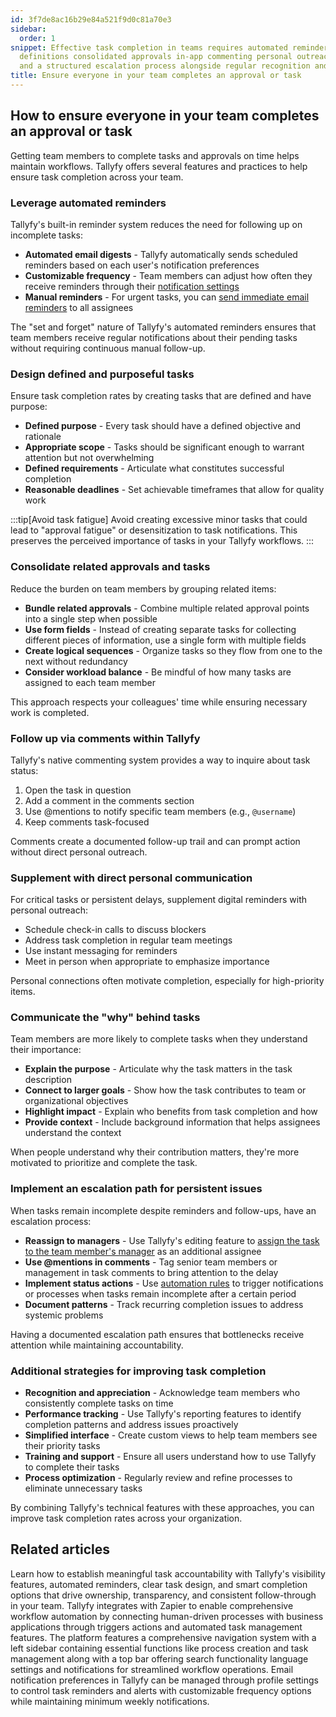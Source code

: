 ```yaml
---
id: 3f7de8ac16b29e84a521f9d0c81a70e3
sidebar:
  order: 1
snippet: Effective task completion in teams requires automated reminders clear task
  definitions consolidated approvals in-app commenting personal outreach purpose explanation
  and a structured escalation process alongside regular recognition and support.
title: Ensure everyone in your team completes an approval or task
---
```


## How to ensure everyone in your team completes an approval or task

Getting team members to complete tasks and approvals on time helps maintain workflows. Tallyfy offers several features and practices to help ensure task completion across your team.

### Leverage automated reminders

Tallyfy's built-in reminder system reduces the need for following up on incomplete tasks:

- **Automated email digests** - Tallyfy automatically sends scheduled reminders based on each user's notification preferences
- **Customizable frequency** - Team members can adjust how often they receive reminders through their [notification settings](/products/pro/settings/personal-settings/how-can-i-manage-email-notifications-in-tallyfy/)
- **Manual reminders** - For urgent tasks, you can [send immediate email reminders](/products/pro/tracking-and-tasks/tasks/how-can-i-send-email-reminders-in-tallyfy/) to all assignees

The "set and forget" nature of Tallyfy's automated reminders ensures that team members receive regular notifications about their pending tasks without requiring continuous manual follow-up.

### Design defined and purposeful tasks

Ensure task completion rates by creating tasks that are defined and have purpose:

- **Defined purpose** - Every task should have a defined objective and rationale
- **Appropriate scope** - Tasks should be significant enough to warrant attention but not overwhelming
- **Defined requirements** - Articulate what constitutes successful completion
- **Reasonable deadlines** - Set achievable timeframes that allow for quality work

:::tip[Avoid task fatigue]
Avoid creating excessive minor tasks that could lead to "approval fatigue" or desensitization to task notifications. This preserves the perceived importance of tasks in your Tallyfy workflows.
:::

### Consolidate related approvals and tasks

Reduce the burden on team members by grouping related items:

- **Bundle related approvals** - Combine multiple related approval points into a single step when possible
- **Use form fields** - Instead of creating separate tasks for collecting different pieces of information, use a single form with multiple fields
- **Create logical sequences** - Organize tasks so they flow from one to the next without redundancy
- **Consider workload balance** - Be mindful of how many tasks are assigned to each team member

This approach respects your colleagues' time while ensuring necessary work is completed.

### Follow up via comments within Tallyfy

Tallyfy's native commenting system provides a way to inquire about task status:

1. Open the task in question
2. Add a comment in the comments section
3. Use @mentions to notify specific team members (e.g., `@username`)
4. Keep comments task-focused

Comments create a documented follow-up trail and can prompt action without direct personal outreach.

### Supplement with direct personal communication

For critical tasks or persistent delays, supplement digital reminders with personal outreach:

- Schedule check-in calls to discuss blockers
- Address task completion in regular team meetings
- Use instant messaging for reminders
- Meet in person when appropriate to emphasize importance

Personal connections often motivate completion, especially for high-priority items.

### Communicate the "why" behind tasks

Team members are more likely to complete tasks when they understand their importance:

- **Explain the purpose** - Articulate why the task matters in the task description
- **Connect to larger goals** - Show how the task contributes to team or organizational objectives
- **Highlight impact** - Explain who benefits from task completion and how
- **Provide context** - Include background information that helps assignees understand the context

When people understand why their contribution matters, they're more motivated to prioritize and complete the task.

### Implement an escalation path for persistent issues

When tasks remain incomplete despite reminders and follow-ups, have an escalation process:

- **Reassign to managers** - Use Tallyfy's editing feature to [assign the task to the team member's manager](/products/pro/tracking-and-tasks/tasks/edit-task/how-can-i-assign-members-to-tasks-in-tallyfy/) as an additional assignee
- **Use @mentions in comments** - Tag senior team members or management in task comments to bring attention to the delay
- **Implement status actions** - Use [automation rules](/products/pro/documenting/templates/automations/actions/status-actions/) to trigger notifications or processes when tasks remain incomplete after a certain period
- **Document patterns** - Track recurring completion issues to address systemic problems

Having a documented escalation path ensures that bottlenecks receive attention while maintaining accountability.

### Additional strategies for improving task completion

- **Recognition and appreciation** - Acknowledge team members who consistently complete tasks on time
- **Performance tracking** - Use Tallyfy's reporting features to identify completion patterns and address issues proactively
- **Simplified interface** - Create custom views to help team members see their priority tasks
- **Training and support** - Ensure all users understand how to use Tallyfy to complete their tasks
- **Process optimization** - Regularly review and refine processes to eliminate unnecessary tasks

By combining Tallyfy's technical features with these approaches, you can improve task completion rates across your organization.


## Related articles
<CardGrid>
<LinkTitleCard header="<b>How To > Make people accountable for tasks</b>" href="/products/pro/tutorials/how-to/make-people-accountable-for-tasks/" > Learn how to establish meaningful task accountability with Tallyfy's visibility features, automated reminders, clear task design, and smart completion options that drive ownership, transparency, and consistent follow-through in your team. </LinkTitleCard>
<LinkTitleCard header="<b>Zapier > Tallyfy & Zapier</b>" href="/products/pro/integrations/middleware/zapier/how-can-i-improve-task-management-with-tallyfy/" > Tallyfy integrates with Zapier to enable comprehensive workflow automation by connecting human-driven processes with business applications through triggers actions and automated task management features. </LinkTitleCard>
<LinkTitleCard header="<b>Tutorials > Navigate Tallyfy</b>" href="/products/pro/tutorials/navigate-tallyfy/" > The platform features a comprehensive navigation system with a left sidebar containing essential functions like process creation and task management along with a top bar offering search functionality language settings and notifications for streamlined workflow operations. </LinkTitleCard>
<LinkTitleCard header="<b>Personal Settings > Manage email notifications</b>" href="/products/pro/settings/personal-settings/how-can-i-manage-email-notifications-in-tallyfy/" > Email notification preferences in Tallyfy can be managed through profile settings to control task reminders and alerts with customizable frequency options while maintaining minimum weekly notifications. </LinkTitleCard>
</CardGrid>